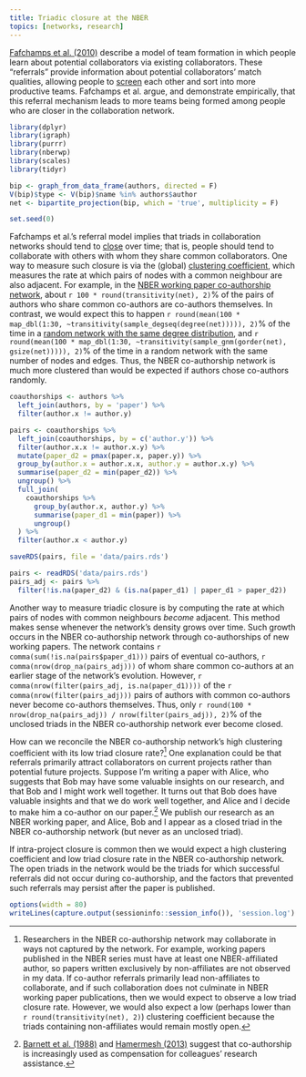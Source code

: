 ```yaml
---
title: Triadic closure at the NBER
topics: [networks, research]
---
```


[Fafchamps et al. (2010)](https://academic.oup.com/jeea/article-abstract/8/1/203/2295936) describe a model of team formation in which people learn about potential collaborators via existing collaborators.
These "referrals" provide information about potential collaborators' match qualities, allowing people to [screen](https://en.wikipedia.org/wiki/Screening_%28economics%29) each other and sort into more productive teams.
Fafchamps et al. argue, and demonstrate empirically, that this referral mechanism leads to more teams being formed among people who are closer in the collaboration network.

```r
library(dplyr)
library(igraph)
library(purrr)
library(nberwp)
library(scales)
library(tidyr)

bip <- graph_from_data_frame(authors, directed = F)
V(bip)$type <- V(bip)$name %in% authors$author
net <- bipartite_projection(bip, which = 'true', multiplicity = F)

set.seed(0)
```

Fafchamps et al.'s referral model implies that triads in collaboration networks should tend to [close](https://en.wikipedia.org/wiki/Triadic_closure) over time; that is, people should tend to collaborate with others with whom they share common collaborators.
One way to measure such closure is via the (global) [clustering coefficient](https://en.wikipedia.org/wiki/Clustering_coefficient), which measures the rate at which pairs of nodes with a common neighbour are also adjacent.
For example, in the [NBER working paper co-authorship network](/blog/nber-co-authorships/), about `r 100 * round(transitivity(net), 2)`% of the pairs of authors who share common co-authors are co-authors themselves.
In contrast, we would expect this to happen `r round(mean(100 * map_dbl(1:30, ~transitivity(sample_degseq(degree(net))))), 2)`% of the time in a [random network with the same degree distribution](/blog/degree-preserving-randomisation/), and `r round(mean(100 * map_dbl(1:30, ~transitivity(sample_gnm(gorder(net), gsize(net))))), 2)`% of the time in a random network with the same number of nodes and edges.
Thus, the NBER co-authorship network is much more clustered than would be expected if authors chose co-authors randomly.

```r
coauthorships <- authors %>%
  left_join(authors, by = 'paper') %>%
  filter(author.x != author.y)

pairs <- coauthorships %>%
  left_join(coauthorships, by = c('author.y')) %>%
  filter(author.x.x != author.x.y) %>%
  mutate(paper_d2 = pmax(paper.x, paper.y)) %>%
  group_by(author.x = author.x.x, author.y = author.x.y) %>%
  summarise(paper_d2 = min(paper_d2)) %>%
  ungroup() %>%
  full_join(
    coauthorships %>%
      group_by(author.x, author.y) %>%
      summarise(paper_d1 = min(paper)) %>%
      ungroup()
  ) %>%
  filter(author.x < author.y)

saveRDS(pairs, file = 'data/pairs.rds')
```

```r
pairs <- readRDS('data/pairs.rds')
pairs_adj <- pairs %>%
  filter(!is.na(paper_d2) & (is.na(paper_d1) | paper_d1 > paper_d2))
```

Another way to measure triadic closure is by computing the rate at which pairs of nodes with common neighbours *become* adjacent.
This method makes sense whenever the network's density grows over time.
Such growth occurs in the NBER co-authorship network through co-authorships of new working papers.
The network contains `r comma(sum(!is.na(pairs$paper_d1)))` pairs of eventual co-authors, `r comma(nrow(drop_na(pairs_adj)))` of whom share common co-authors at an earlier stage of the network's evolution.
However, `r comma(nrow(filter(pairs_adj, is.na(paper_d1))))` of the `r comma(nrow(filter(pairs_adj)))` pairs of authors with common co-authors never become co-authors themselves.
Thus, only `r round(100 * nrow(drop_na(pairs_adj)) / nrow(filter(pairs_adj)), 2)`% of the unclosed triads in the NBER co-authorship network ever become closed.

How can we reconcile the NBER co-authorship network's high clustering coefficient with its low triad closure rate?[^unobserved]
One explanation could be that referrals primarily attract collaborators on current projects rather than potential future projects.
Suppose I'm writing a paper with Alice, who suggests that Bob may have some valuable insights on our research, and that Bob and I might work well together.
It turns out that Bob does have valuable insights and that we do work well together, and Alice and I decide to make him a co-author on our paper.[^compensation]
We publish our research as an NBER working paper, and Alice, Bob and I appear as a closed triad in the NBER co-authorship network (but never as an unclosed triad).

[^unobserved]: Researchers in the NBER co-authorship network may collaborate in ways not captured by the network. For example, working papers published in the NBER series must have at least one NBER-affiliated author, so papers written exclusively by non-affiliates are not observed in my data. If co-author referrals primarily lead non-affiliates to collaborate, and if such collaboration does not culminate in NBER working paper publications, then we would expect to observe a low triad closure rate. However, we would also expect a low (perhaps lower than `r round(transitivity(net), 2)`) clustering coefficient because the triads containing non-affiliates would remain mostly open.

[^compensation]: [Barnett et al. (1988)](https://doi.org/10.2307/1926798) and [Hamermesh (2013)](https://doi.org/10.1257/jel.51.1.162) suggest that co-authorship is increasingly used as compensation for colleagues' research assistance.

If intra-project closure is common then we would expect a high clustering coefficient and low triad closure rate in the NBER co-authorship network.
The open triads in the network would be the triads for which successful referrals did not occur during co-authorship, and the factors that prevented such referrals may persist after the paper is published.

```r
options(width = 80)
writeLines(capture.output(sessioninfo::session_info()), 'session.log')
```
